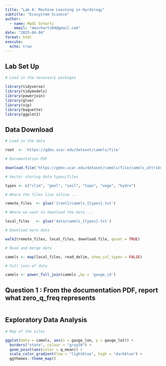 ```yaml
---
title: "Lab 6: Machine Learning in Hyrdology"
subtitle: "Ecosystem Science"
author:
  - name: Madi Schartz
    email: "mmschartz04@gmail.com"
date: "2025-04-04"
format: html
execute: 
  echo: true
---
```


## Lab Set Up

```r
# Load in the necessary packages 

library(tidyverse)
library(tidymodels)
library(powerjoin)
library(glue)
library(vip)
library(baguette)
library(ggplot2)

```

## Data Download 

```r
# Load in the data

root  <- 'https://gdex.ucar.edu/dataset/camels/file'

# Documentation PDF 

download.file('https://gdex.ucar.edu/dataset/camels/file/camels_attributes_v2.0.pdf', 'data/camels_attributes_v2.0.pdf')

# Vector storing data types/files

types <- c("clim", "geol", "soil", "topo", "vege", "hydro")

# Where the files live online ...

remote_files  <- glue('{root}/camels_{types}.txt')

# Where we want to download the data ...

local_files   <- glue('data/camels_{types}.txt')

# Download more data

walk2(remote_files, local_files, download.file, quiet = TRUE)

# Read and merge data

camels <- map(local_files, read_delim, show_col_types = FALSE) 

# Full join of data

camels <- power_full_join(camels ,by = 'gauge_id')

```

## Question 1 : From the documentation PDF, report what zero_q_freq represents
```r

```

## Exploratory Data Analysis 

```r

# Map of the sites

ggplot(data = camels, aes(x = gauge_lon, y = gauge_lat)) +
  borders("state", colour = "gray50") +
  geom_point(aes(color = q_mean)) +
  scale_color_gradient(low = "lightblue", high = "darkblue") +
  ggthemes::theme_map()


```

